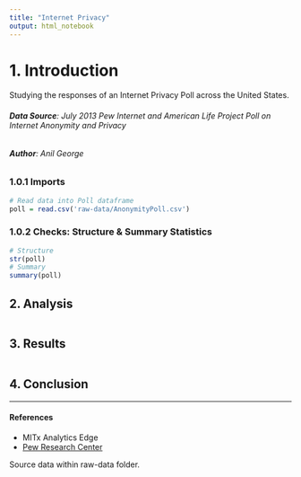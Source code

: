 ```yaml
---
title: "Internet Privacy"
output: html_notebook
---
```


# 1. Introduction
Studying the responses of an Internet Privacy Poll across the United States.

###### **Data Source**: July 2013 Pew Internet and American Life Project Poll on Internet Anonymity and Privacy
###### **Author**: Anil George

### 1.0.1 Imports
```r
# Read data into Poll dataframe
poll = read.csv('raw-data/AnonymityPoll.csv')
```

### 1.0.2 Checks: Structure & Summary Statistics
```r
# Structure
str(poll)
# Summary
summary(poll)
```

## 2. Analysis
```r

```

## 3. Results
```r

```

## 4. Conclusion



---
#### References
- MITx Analytics Edge
- [Pew Research Center](www.pewinternet.org/2013/09/05/anonymity-privacy-and-security-online/)

Source data within raw-data folder.